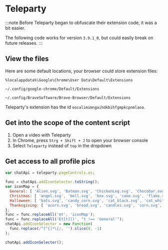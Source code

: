 
# Teleparty

:::note
Before Teleparty began to obfuscate their extension code, it was a bit easier.

The following code works for version `3.9.1_0`, but could easily break on future releases.
:::

## View the files

Here are some default locations, your browser could store extension files:

<Tabs>
  <TabItem value='win-google-chrome' label='Windows: Google Chrome'>

`%localappdata%\Google\Chrome\User Data\Default\Extensions`

  </TabItem>
  <TabItem value='linux-google-chrome' label='Linux: Google Chrome'>

`~/.config/google-chrome/Default/Extensions`

  </TabItem>
  <TabItem value='linux-brave-browser' label='Linux: Brave Browser'>

`~/.config/BraveSoftware/Brave-Browser/Default/Extensions`

  </TabItem>
</Tabs>

Teleparty's extension has the id `oocalimimngaihdkbihfgmpkcpnmlaoa`.

## Get into the scope of the content script

1. Open a video with Teleparty
2. In Chrome, press `Strg + Shift + J` to open your browser console
3. Select `Teleparty` instead of `top` in the dropdown

## Get access to all profile pics

<!-- prettier-ignore -->
```js
var chatApi = teleparty.pageControls.os;

func = chatApi.addIconSelector.toString();
var iconMap = {
  General: [ 'Alien.svg', 'Batman.svg', 'ChickenLeg.svg', 'Chocobar.svg', 'Cookie.svg', 'CptAmerica.svg', 'DeadPool.svg', 'Goofy.svg', 'Hamburger.svg', 'hotdog.svg', 'IceCream.svg', 'IronMan.svg', 'Mulan.svg', 'Pizza.svg', 'Poohbear.svg', 'Popcorn.svg', 'Sailor Cat.svg', 'Sailormoon.svg', 'Snow-White.svg', 'Wolverine.svg', ],
  Christmas: [ 'angel.svg', 'bell.svg', 'box.svg', 'cane.svg', 'flake.svg', 'gingerbread.svg', 'gingerbread_F.svg', 'gingerbread_M.svg', 'gloves_blue.svg', 'gloves_red.svg', 'hat.svg', 'ornament.svg', 'raindeer.svg', 'reef.svg', 'santa_F.svg', 'santa_M.svg', 'snowglobe.svg', 'snowman.svg', 'sock.svg', 'tree.svg', ],
  Halloween: [ 'bats.svg', 'candy_corn.svg', 'cat_black.svg', 'cat_white.svg', 'coffin.svg', 'eye_ball.svg', 'face_angry.svg', 'face_evil.svg', 'face_silly.svg', 'face_smile.svg', 'frankenstein.svg', 'ghost_F.svg', 'ghost_M.svg', 'gravestone.svg', 'lollipop.svg', 'moon.svg', 'mummy.svg', 'potion.svg', 'pumpkin.svg', 'pumpkin_witch.svg', 'skull_brain.svg', 'skull_candy.svg', 'skull_girl.svg', 'witch_hat.svg', ],
  Thanksgiving: [ 'acorn.svg', 'bread.svg', 'candles.svg', 'corn.svg', 'drinks.svg', 'maple_leaf.svg', 'plate_chicken.svg', 'pumpkin.svg', 'pumpkin_pie.svg', 'slice_pie.svg', 'sun_flower.svg', 'turkey_face.svg', ],
};
func = func.replaceAll('mt', 'iconMap');
func = func.replaceAll('Et[t]()', "t !== 'General'");
chatApi.addIconSelector = new Function(
  func.replace(/^[^{]*\{/, '').slice(0, -1)
);

chatApi.addIconSelector();
```
